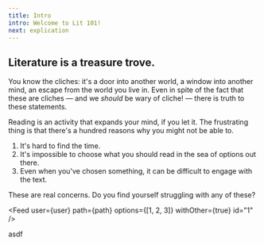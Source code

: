 ```yaml
---
title: Intro
intro: Welcome to Lit 101!
next: explication
---
```


## Literature is a treasure trove.

You know the cliches: it's a door into another world, a window into <Def content='tester'>another mind</Def>, an escape from the world you live in. Even in spite of the fact that these are cliches — and we _should_ be wary of cliche! — there is truth to these statements.

Reading is an activity that expands your mind, if you let it. The frustrating thing is that there's a hundred reasons why you might not be able to.

1. It's hard to find the time.
2. It's impossible to choose what you should read in the sea of options out there.
3. Even when you've chosen something, it can be difficult to engage with the text.

These are real concerns. Do you find yourself struggling with any of these?

<Feed user={user} path={path} options={[1, 2, 3]} withOther={true} id="1" />

asdf

